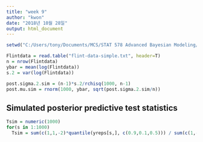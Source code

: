 ```yaml
---
title: "week 9"
author: "kwon"
date: "2018년 10월 28일"
output: html_document
---
```


```r
setwd("C:/Users/tony/Documents/MCS/STAT 578 Advanced Bayesian Modeling/code files")
```

```r
Flintdata = read.table("flint-data-simple.txt", header=T)
n = nrow(Flintdata)
ybar = mean(log(Flintdata))
s.2 = var(log(Flintdata))
```

```r
post.sigma.2.sim = (n-1)*s.2/rchisq(1000, n-1)
post.mu.sim = rnorm(1000, ybar, sqrt(post.sigma.2.sim/n))
```

## Simulated posterior predictive test statistics
```r
Tsim = numeric(1000)
for(s in 1:1000)
  Tsim = sum(c(1,1,-2)*quantile(yreps[s,], c(0.9,0.1,0.5))) / sum(c(1,-1) * quantile(yreps[s,], c(0.9, 0.1)))
```









